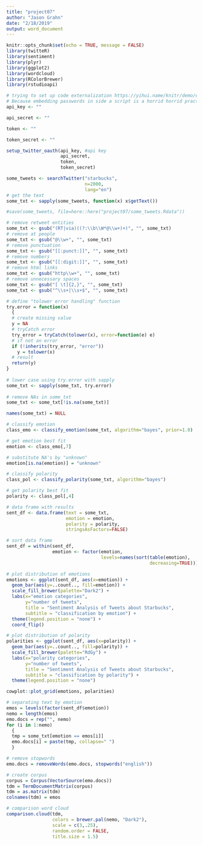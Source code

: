 ```yaml
---
title: "project07"
author: "Jason Grahn"
date: "2/18/2019"
output: word_document
---
```


```r
knitr::opts_chunk$set(echo = TRUE, message = FALSE)
library(twitteR)
library(sentiment)
library(plyr)
library(ggplot2)
library(wordcloud)
library(RColorBrewer)
library(rstudioapi)
```

```r
# trying to set up code externalization https://yihui.name/knitr/demo/externalization/
# Because embedding passwords in side a script is a horrid horrid practice.
api_key <- ""

api_secret <- ""

token <- ""

token_secret <- ""
```


```r
setup_twitter_oauth(api_key, #api key
                    api_secret,
                    token,
                    token_secret)
```

```r
some_tweets <- searchTwitter("starbucks", 
                             n=2000, 
                             lang="en")
# get the text
some_txt <- sapply(some_tweets, function(x) x$getText())
```

```r
#save(some_tweets, file=here::here("project07/some_tweets.Rdata"))
```


```r
# remove retweet entities
some_txt <- gsub("(RT|via)((?:\\b\\W*@\\w+)+)", "", some_txt)
# remove at people
some_txt <- gsub("@\\w+", "", some_txt)
# remove punctuation
some_txt <- gsub("[[:punct:]]", "", some_txt)
# remove numbers
some_txt <- gsub("[[:digit:]]", "", some_txt)
# remove html links
some_txt <- gsub("http\\w+", "", some_txt)
# remove unnecessary spaces
some_txt <- gsub("[ \t]{2,}", "", some_txt)
some_txt <- gsub("^\\s+|\\s+$", "", some_txt)
```

```r
# define "tolower error handling" function
try.error = function(x)
  {
  # create missing value
  y = NA
  # tryCatch error
  try_error = tryCatch(tolower(x), error=function(e) e)
  # if not an error
  if (!inherits(try_error, "error"))
    y = tolower(x)
  # result
  return(y)
}
  
# lower case using try.error with sapply
some_txt <- sapply(some_txt, try.error)
  
# remove NAs in some_txt
some_txt <- some_txt[!is.na(some_txt)]

names(some_txt) = NULL
```


```r
# classify emotion
class_emo <- classify_emotion(some_txt, algorithm="bayes", prior=1.0)

# get emotion best fit
emotion <- class_emo[,7]

# substitute NA's by "unknown"
emotion[is.na(emotion)] = "unknown"

# classify polarity
class_pol <- classify_polarity(some_txt, algorithm="bayes")

# get polarity best fit
polarity <- class_pol[,4]
```

```r
# data frame with results
sent_df <- data.frame(text = some_txt, 
                      emotion = emotion,
                      polarity = polarity, 
                      stringsAsFactors=FALSE)

# sort data frame
sent_df = within(sent_df,
                 emotion <- factor(emotion, 
                                   levels=names(sort(table(emotion),
                                                     decreasing=TRUE))))
```

```r
# plot distribution of emotions
emotions <- ggplot(sent_df, aes(x=emotion)) +
  geom_bar(aes(y=..count.., fill=emotion)) +
  scale_fill_brewer(palette="Dark2") +
  labs(x="emotion categories", 
       y="number of tweets",
       title = "Sentiment Analysis of Tweets about Starbucks",
       subtitle = "classification by emotion") +
  theme(legend.position = "none") +
  coord_flip()

# plot distribution of polarity
polarities <- ggplot(sent_df, aes(x=polarity)) +
  geom_bar(aes(y=..count.., fill=polarity)) +
  scale_fill_brewer(palette="RdGy") +
  labs(x="polarity categories", 
       y="number of tweets",
       title = "Sentiment Analysis of Tweets about Starbucks",
       subtitle = "classification by polarity") +
  theme(legend.position = "none")

cowplot::plot_grid(emotions, polarities)
```

```r
# separating text by emotion
emos = levels(factor(sent_df$emotion))
nemo = length(emos)
emo.docs = rep("", nemo)
for (i in 1:nemo)
  {
  tmp = some_txt[emotion == emos[i]]
  emo.docs[i] = paste(tmp, collapse=" ")
  }

# remove stopwords
emo.docs = removeWords(emo.docs, stopwords("english"))

# create corpus
corpus = Corpus(VectorSource(emo.docs))
tdm = TermDocumentMatrix(corpus)
tdm = as.matrix(tdm)
colnames(tdm) = emos
```

```r
# comparison word cloud
comparison.cloud(tdm, 
                 colors = brewer.pal(nemo, "Dark2"),
                 scale = c(3,.25), 
                 random.order = FALSE, 
                 title.size = 1.5)
```



